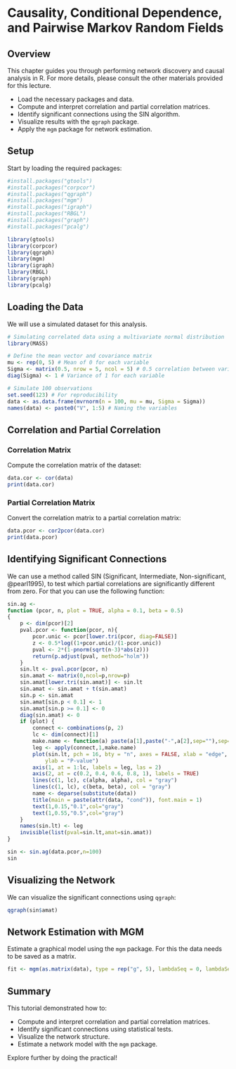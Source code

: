 # Causality, Conditional Dependence, and Pairwise Markov Random Fields

## Overview

This chapter guides you through performing network discovery and causal analysis in R. 
For more details, please consult the other materials provided for this lecture.

- Load the necessary packages and data.
- Compute and interpret correlation and partial correlation matrices.
- Identify significant connections using the SIN algorithm.
- Visualize results with the `qgraph` package.
- Apply the `mgm` package for network estimation.

## Setup

Start by loading the required packages:

```r
#install.packages("gtools")
#install.packages("corpcor")
#install.packages("qgraph")
#install.packages("mgm")
#install.packages("igraph")
#install.packages("RBGL")
#install.packages("graph")
#install.packages("pcalg")

library(gtools)
library(corpcor)
library(qgraph)
library(mgm)
library(igraph)
library(RBGL)
library(graph)
library(pcalg)
```

## Loading the Data

We will use a simulated dataset for this analysis. 

```r
# Simulating correlated data using a multivariate normal distribution
library(MASS)

# Define the mean vector and covariance matrix
mu <- rep(0, 5) # Mean of 0 for each variable
Sigma <- matrix(0.5, nrow = 5, ncol = 5) # 0.5 correlation between variables
diag(Sigma) <- 1 # Variance of 1 for each variable

# Simulate 100 observations
set.seed(123) # For reproducibility
data <- as.data.frame(mvrnorm(n = 100, mu = mu, Sigma = Sigma))
names(data) <- paste0("V", 1:5) # Naming the variables

```


## Correlation and Partial Correlation

### Correlation Matrix

Compute the correlation matrix of the dataset:

```r
data.cor <- cor(data)
print(data.cor)
```

### Partial Correlation Matrix

Convert the correlation matrix to a partial correlation matrix:

```r
data.pcor <- cor2pcor(data.cor)
print(data.pcor)
```


## Identifying Significant Connections


We can use a method called SIN (Significant, Intermediate, Non-significant, @pearl1995), to test which partial correlations are significantly different from zero. For that you can use the following function:

```r
sin.ag <-
function (pcor, n, plot = TRUE, alpha = 0.1, beta = 0.5) 
{
    p <- dim(pcor)[2]
	pval.pcor <- function(pcor, n){
		pcor.unic <- pcor[lower.tri(pcor, diag=FALSE)]
		z <- 0.5*log((1+pcor.unic)/(1-pcor.unic))
		pval <- 2*(1-pnorm(sqrt(n-3)*abs(z)))
		return(p.adjust(pval, method="holm"))
	}   
	sin.lt <- pval.pcor(pcor, n)
	sin.amat <- matrix(0,ncol=p,nrow=p)
	sin.amat[lower.tri(sin.amat)] <- sin.lt
	sin.amat <- sin.amat + t(sin.amat)
	sin.p <- sin.amat
	sin.amat[sin.p < 0.1] <- 1
	sin.amat[sin.p >= 0.1] <- 0
	diag(sin.amat) <- 0
	if (plot) {
    	connect <- combinations(p, 2)
    	lc <- dim(connect)[1]
    	make.name <- function(a) paste(a[1],paste("-",a[2],sep=""),sep="")
    	leg <- apply(connect,1,make.name)
        plot(sin.lt, pch = 16, bty = "n", axes = FALSE, xlab = "edge", 
            ylab = "P-value")
        axis(1, at = 1:lc, labels = leg, las = 2)
        axis(2, at = c(0.2, 0.4, 0.6, 0.8, 1), labels = TRUE)
        lines(c(1, lc), c(alpha, alpha), col = "gray")
        lines(c(1, lc), c(beta, beta), col = "gray")
        name <- deparse(substitute(data))
        title(main = paste(attr(data, "cond")), font.main = 1)
        text(1,0.15,"0.1",col="gray")
        text(1,0.55,"0.5",col="gray")        
    }
    names(sin.lt) <- leg
    invisible(list(pval=sin.lt,amat=sin.amat))
}
```


```r
sin <- sin.ag(data.pcor,n=100)
sin
```


## Visualizing the Network

We can visualize the significant connections using `qgraph`:

```r
qgraph(sin$amat)
```

## Network Estimation with MGM

Estimate a graphical model using the `mgm` package. For this the data needs to be saved as a matrix.

```r
fit <- mgm(as.matrix(data), type = rep("g", 5), lambdaSeq = 0, lambdaSel = "EBIC")
```



## Summary

This tutorial demonstrated how to:

- Compute and interpret correlation and partial correlation matrices.
- Identify significant connections using statistical tests.
- Visualize the network structure.
- Estimate a network model with the `mgm` package.

Explore further by doing the practical! 